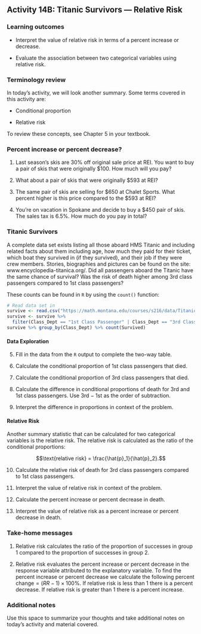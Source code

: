 ## Activity 14B:  Titanic Survivors --- Relative Risk

\setstretch{1}

### Learning outcomes

* Interpret the value of relative risk in terms of a percent increase or decrease.

* Evaluate the association between two categorical variables using relative risk.

### Terminology review
In today's activity, we will look another summary. Some terms covered in this activity are:

* Conditional proportion

* Relative risk

To review these concepts, see Chapter 5 in your textbook.

### Percent increase or percent decrease?

1.  Last season’s skis are 30\% off original sale price at REI. You want to buy a pair of skis that were originally \$100. How much will you pay? 

\vspace{0.5in}

2.  What about a pair of skis that were originally \$593 at REI?

\vspace{0.5in}

3.  The same pair of skis are selling for \$650 at Chalet Sports. What percent higher is this price compared to the \$593 at REI?

\vspace{0.5in}

4.  You’re on vacation in Spokane and decide to buy a \$450 pair of skis. The sales tax is 6.5\%. How much do you pay in total?

\vspace{0.5in}

### Titanic Survivors

A complete data set exists listing all those aboard HMS Titanic and including related facts about them including age, how much they paid for their ticket, which boat they survived in (if they survived), and their job if they were crew members. Stories, biographies and pictures can be found on the site: www.encyclopedia-titanica.org/.  Did all passengers aboard the Titanic have the same chance of survival?  Was the risk of death higher among 3rd class passengers compared to 1st class passengers?

These counts can be found in `R` by using the `count()` function:
```r
# Read data set in
survive <- read.csv("https://math.montana.edu/courses/s216/data/Titanic.csv")
survive <- survive %>%
  filter(Class_Dept == "1st Class Passenger" | Class_Dept == "3rd Class Passenger")
survive %>% group_by(Class_Dept) %>% count(Survived)
```

#### Data Exploration {-}

5.  Fill in the data from the `R` output to complete the two-way table.

\begin{center}
\begin{tabular}{|c|c|c|c|}
\hline
 & \multicolumn{2}{|c|}{\textbf{Class}} & \\ \hline
\textbf{Outcome} & 1st Class Passenger & 3rd Class Passenger & Total \\ \hline
 Dead & & &  \\ 
 & & & \\ \hline
 Alive & & &  \\ 
 & & & \\ \hline
 Total & & &  \\ 
 & & & \\ \hline  
\end{tabular}
\end{center}


6.  Calculate the conditional proportion of 1st class passengers that died.

\vspace{0.8in}

7.  Calculate the conditional proportion of 3rd class passengers that died.

\vspace{0.8in}

8. Calculate the difference in conditional proportions of death for 3rd and 1st class passengers.  Use 3rd $-$ 1st as the order of subtraction.

\vspace{0.8in}

9. Interpret the difference in proportions in context of the problem.

\vspace{0.8in}

#### Relative Risk {-}

Another summary statistic that can be calculated for two categorical variables is the relative risk.  The relative risk is calculated as the ratio of the conditional proportions:


$$\text{relative risk} = \frac{\hat{p}_1}{\hat{p}_2}.$$


10.  Calculate the relative risk of death for 3rd class passengers compared to 1st class passengers.

\vspace{0.8in}

11.  Interpret the value of relative risk in context of the problem.

\vspace{0.8in}

12. Calculate the percent increase or percent decrease in death.

\vspace{0.5in}

13. Interpret the value of relative risk as a percent increase or percent decrease in death.

\newpage


### Take-home messages

1. Relative risk calculates the ratio of the proportion of successes in group 1 compared to the proportion of successes in group 2.

2. Relative risk evaluates the percent increase or percent decrease in the response variable attributed to the explanatory variable.  To find the percent increase or percent decrease we calculate the following $\text{percent change}=(RR - 1)\times 100\%$. If relative risk is less than 1 there is a percent decrease.  If relative risk is greater than 1 there is a percent increase.

### Additional notes

Use this space to summarize your thoughts and take additional notes on today's activity and material covered.

\newpage